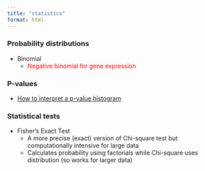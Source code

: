 ```yaml
---
title: "statistics"
format: html
---
```


### Probability distributions

- Binomial
  - [Negative binomial for gene expression]{style="color: red;"}

### P-values

- [How to interpret a p-value histogram](http://varianceexplained.org/statistics/interpreting-pvalue-histogram/)

### Statistical tests

- Fisher's Exact Test
  - A more precise (exact) version of Chi-square test but computationally intensive for large data
  - Calculates probability using factorials while Chi-square uses distribution (so works for larger data)
  